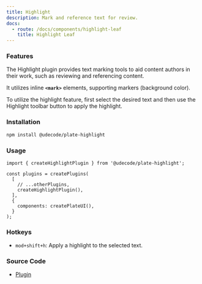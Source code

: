 ```yaml
---
title: Highlight
description: Mark and reference text for review.
docs:
  - route: /docs/components/highlight-leaf
    title: Highlight Leaf
---
```


<ComponentExample src="/src/components/examples/PlaygroundDemo.tsx">
  <PlaygroundDemo id="highlight" />
</ComponentExample>

### Features

The Highlight plugin provides text marking tools to aid content authors in their work, such as reviewing and referencing content.

It utilizes inline **`<mark>`** elements, supporting markers (background color).

[//]: # 'It utilizes inline **`<mark>`** elements, supporting both markers (background color) and pens (text color), and comes with a flexible configuration.'

To utilize the highlight feature, first select the desired text and then use the Highlight toolbar button to apply the highlight.

[//]: # 'You can choose from a predefined and limited number of available colors.'

### Installation

```bash
npm install @udecode/plate-highlight
```

### Usage

```tsx
import { createHighlightPlugin } from '@udecode/plate-highlight';

const plugins = createPlugins(
  [
    // ...otherPlugins,
    createHighlightPlugin(),
  ],
  {
    components: createPlateUI(),
  }
);
```

### Hotkeys

- `mod+shift+h`: Apply a highlight to the selected text.

### Source Code

- [Plugin](https://github.com/udecode/plate/blob/main/packages/nodes/highlight/src/createHighlightPlugin.ts)
